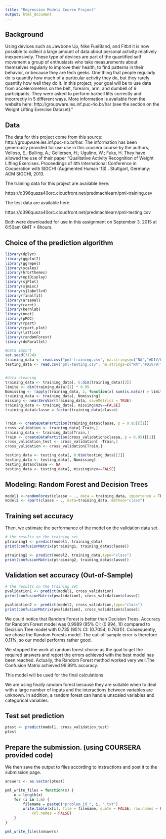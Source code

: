 ```yaml
---
title: "Regression Models Course Project"
output: html_document
---
```


Background
----
Using devices such as Jawbone Up, Nike FuelBand, and Fitbit it is now possible to collect a large amount of data about personal activity relatively inexpensively. These type of devices are part of the quantified self movement a group of enthusiasts who take measurements about themselves regularly to improve their health, to find patterns in their behavior, or because they are tech geeks. One thing that people regularly do is quantify how much of a particular activity they do, but they rarely quantify how well they do it. In this project, your goal will be to use data from accelerometers on the belt, forearm, arm, and dumbell of 6 participants. They were asked to perform barbell lifts correctly and incorrectly in 5 different ways. More information is available from the website here: http://groupware.les.inf.puc-rio.br/har (see the section on the Weight Lifting Exercise Dataset)."

Data
-----

The data for this project come from this source: http://groupware.les.inf.puc-rio.br/har. The information has been generously provided for use use in this cousera course by the authors, Velloso, E.; Bulling, A.; Gellersen, H.; Ugulino, W.; Fuks, H. They have allowed the use of their paper “Qualitative Activity Recognition of Weight Lifting Exercises. Proceedings of 4th International Conference in Cooperation with SIGCHI (Augmented Human ’13) . Stuttgart, Germany: ACM SIGCHI, 2013.

The training data for this project are available here:

https://d396qusza40orc.cloudfront.net/predmachlearn/pml-training.csv

The test data are available here:

https://d396qusza40orc.cloudfront.net/predmachlearn/pml-testing.csv

Both were downloaded for use in this assignment on September 3, 2015 at 6:50am GMT + 8hours.


Choice of the prediction algorithm
----

```r
library(dplyr)
library(ggplot2)
library(ggrepel)
library(scales)
library(hrbrthemes)
library(epiDisplay)
library(sjPlot)
library(sjmisc)
library(sjlabelled)
library(finalfit)
library(arsenal)
library(caret)
library(kernlab)
library(nnet)
library(pROC)
library(rpart)
library(rpart.plot)
library(lattice) 
library(randomForest)
library(doParallel)

#Data import
set.seed(3124)
training_data <- read.csv("pml-training.csv", na.strings=c("NA","#DIV/0!", ""))
testing_data <- read.csv("pml-testing.csv", na.strings=c("NA","#DIV/0!", ""))


#data cleaning
training_data <- training_data[, 6:dim(training_data)[2]]
limite <- dim(training_data)[1] * 0.95
Nomissing <- !apply(training_data, 2, function(x) sum(is.na(x)) > limite  | sum(x=="") > limite)
training_data <- training_data[, Nomissing]
missing <- nearZeroVar(training_data, saveMetrics = TRUE)
training_data <- training_data[, missing$nzv==FALSE]
training_data$classe = factor(training_data$classe)


Train <- createDataPartition(training_data$classe, p = 0.95)[[1]]
cross_validation <- training_data[-Train,]
training_data <- training_data[Train,]
Train <- createDataPartition(cross_validation$classe, p = 0.95)[[1]]
cross_validation_test <- cross_validation[ -Train,]
cross_validation <- cross_validation[Train,]

testing_data <- testing_data[, 6:dim(testing_data)[2]]
testing_data <- testing_data[, Nomissing]
testing_data$classe <- NA
testing_data <- testing_data[, missing$nzv==FALSE]
```

Modeling: Random Forest and Decision Trees
------
```r
model1 <-randomForest(classe ~ ., data = training_data, importance = TRUE, ntrees = 10) 
model2 <- rpart(classe ~ ., data=training_data, method="class")
```

Training set accuracy
------
Then, we estimate the performance of the model on the validation data set.  

```r

# the results on the training set
ptraining1 <- predict(model1, training_data)
print(confusionMatrix(ptraining1, training_data$classe))

ptraining2 <- predict(model2, training_data,type="class")
print(confusionMatrix(ptraining2, training_data$classe))

```


Validation set accuracy (Out-of-Sample)
-------
```r

# the results on the training set
pvalidation1 <- predict(model1, cross_validation)
print(confusionMatrix(pvalidation1, cross_validation$classe))

pvalidation2 <- predict(model2, cross_validation,type="class")
print(confusionMatrix(pvalidation2, cross_validation$classe))

```


We could notice that Random Forest is better than Decision Trees. Accuracy for Random Forest model was 0.9989 (95% CI: (0.994, 1)) compared to Decision Tree model with 0.735 (95% CI: (0.7054, 0.7631)). Consequently, we chose the Random Forests model. The out-of-sample error is therefore 0.11%, so our model performs rather good.


We stopped the work at random forest choice as the goal to get the required answers and report the errors achieved with the best model has been reached. Actually, the Random Forest method worked very well.The Confusion Matrix achieved 99.89% accuracy.

This model will be used for the final calculations.

We are using finally random forest because they are suitable when to deal with a large number of inputs and the interactions between variables are unknown. In addition, a random forest can handle unscaled variables and categorical variables. 

Test set prediction
-------

```r
ptest <- predict(model1, cross_validation_test)
ptest
```



Prepare the submission. (using COURSERA provided code)
----
We then save the output to files according to instructions and post it to the submission page.

```r
answers <- as.vector(ptest)

pml_write_files = function(x) {
    n = length(x)
    for (i in 1:n) {
        filename = paste0("problem_id_", i, ".txt")
        write.table(x[i], file = filename, quote = FALSE, row.names = FALSE, 
            col.names = FALSE)
    }
}

pml_write_files(answers)
```

